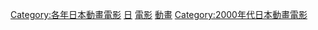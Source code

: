 {{Yearnav|日本動畫電影}}

[[Category:各年日本動畫電影|Category:各年日本動畫電影]]
[[Category:2008年動畫電影|日]]
[[Category:2008年日本動畫作品|電影]]
[[Category:2008年日本電影作品|動畫]]
[[Category:2000年代日本動畫電影|Category:2000年代日本動畫電影]]
